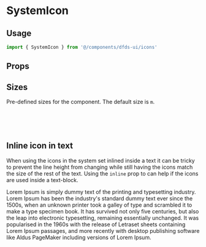 
<Meta title="Lab/SystemIcon" component={SystemIcon} lab />

# SystemIcon

<Description of={SystemIcon} />

## Usage

```ts
import { SystemIcon } from '@/components/dfds-ui/icons'
```

<Preview>
  <Story name="Usage">
    <SystemIcon icon="ArrowUp" />
  </Story>
</Preview>

## Props

<ArgsTable of={SystemIcon} />

## Sizes

Pre-defined sizes for the component. The default size is `m`.

<Preview>
  <Story name="Sizes">
    <div
      css={css`
        display: flex;
        flex-direction: row;
        flex-wrap: nowrap;
        justify-content: space-around;
        align-items: center;
      `}
    >
      <SystemIcon icon="ArrowUp" size="s" />
      <br />
      <SystemIcon icon="ArrowUp" size="m" />
      <br />
      <SystemIcon icon="ArrowUp" size="l" />
      <br />
      <SystemIcon icon="ArrowUp" size="xl" />
    </div>
  </Story>
</Preview>

## Inline icon in text

When using the icons in the system set inlined inside a text it can be tricky to prevent the line height from changing
while still having the icons match the size of the rest of the text. Using the `inline` prop to can help if the icons
are used inside a text-block.

<Preview>
  <Story name="Inline">
    <p>
      Lorem Ipsum <SystemIcon icon="ArrowUp" inline /> is simply dummy text of the printing and typesetting industry.
      Lorem Ipsum has been the industry's standard dummy text ever since the 1500s, when an unknown printer took a
      galley of type and scrambled it to make a type specimen book. It has survived not only five centuries, but also
      the leap into electronic typesetting, remaining essentially unchanged.
      <SystemIcon icon="BuFreightShipping" inline /> It was popularised in the 1960s with the release of Letraset sheets
      <SystemIcon icon="SupportContact" inline />
      containing Lorem Ipsum passages, and more recently with desktop publishing software like Aldus PageMaker including
      versions of Lorem Ipsum.
    </p>
  </Story>
</Preview>
